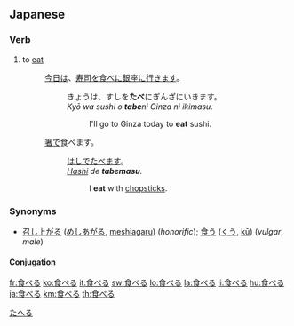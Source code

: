 ==Japanese==
{{ja-kanjitab|食}}

===Verb===
{{ja-verb|kk|type=2|hira=たべる|rom=taberu|hidx=たへる}}

# to [[eat]]
#: [[今日]][[は]]、[[寿司]][[を]][[食べる|食べ]][[に]][[銀座]][[に]][[行く|行き]][[ます]]。
#:: きょうは、すしを'''たべ'''にぎんざにいきます。
#:: ''Kyō wa sushi o '''tabe'''ni Ginza ni ikimasu.''
#::: I'll go to Ginza today to '''eat''' sushi.
#: [[箸]]で食べます。
#:: [[はし]]でたべます。
#:: ''[[hashi|Hashi]] de '''tabemasu'''.''
#::: I '''eat''' with [[chopstick]]s.

===Synonyms===
*{{sense|to eat}} [[召し上がる]] ([[めしあがる]], [[meshiagaru]]) (''honorific''); [[食う]] ([[くう]], [[kū]]) (''vulgar'', ''male'') 

====Conjugation====
{{ja-ichi|食べ|たべ|tabe}}

[[Category:1000 Japanese basic words|たへる]]

[[fr:食べる]]
[[ko:食べる]]
[[it:食べる]]
[[sw:食べる]]
[[lo:食べる]]
[[la:食べる]]
[[li:食べる]]
[[hu:食べる]]
[[ja:食べる]]
[[km:食べる]]
[[th:食べる]]